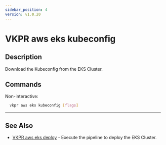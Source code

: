 ```yaml
---
sidebar_position: 4
version: v1.0.20
---
```


# VKPR aws eks kubeconfig

## Description

Download the Kubeconfig from the EKS Cluster.

## Commands

Non-interactive:

```bash
  vkpr aws eks kubeconfig [flags]
```

---

## See Also

- [VKPR aws eks deploy](/docs/commands/aws/eks/vkpr_aws_eks_deploy) - Execute the pipeline to deploy the EKS Cluster.

